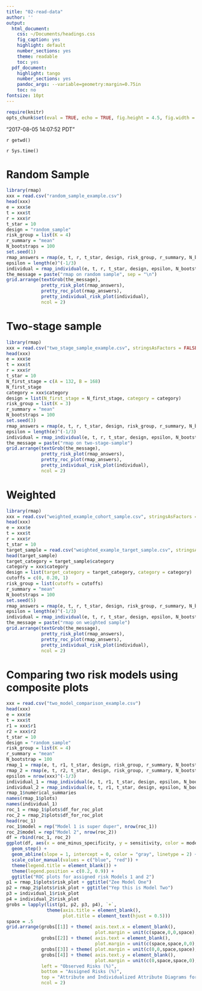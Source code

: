 ```yaml
---
title: "02-read-data"
author: ''
output:
  html_document:
    css: ~/Documents/headings.css
    fig_caption: yes
    highlight: default
    number_sections: yes
    theme: readable
    toc: yes
  pdf_document:
    highlight: tango
    number_sections: yes
    pandoc_args: --variable=geometry:margin=0.75in
    toc: no
fontsize: 10pt
---
```

<A NAME="top"> </A>

```r
require(knitr)
opts_chunk$set(eval = TRUE, echo = TRUE, fig.height = 4.5, fig.width = 6.5, tidy=FALSE)
```


"2017-08-05 14:07:52 PDT"

`r getwd()`  

`r Sys.time()`


# Random Sample
```r
library(rmap)
xxx = read.csv("random_sample_example.csv")
head(xxx)
e = xxx$e
t = xxx$t
r = xxx$r
t_star = 10
design = "random_sample"
risk_group = list(K = 4)
r_summary = "mean"
N_bootstraps = 100
set.seed(1)
rmap_answers = rmap(e, t, r, t_star, design, risk_group, r_summary, N_bootstraps)
epsilon = length(e)^(-1/3)
individual = rmap_individual(e, t, r, t_star, design, epsilon, N_bootstraps)
the_message = paste("rmap on random sample", sep = "\n")
grid.arrange(textGrob(the_message), 
             pretty_risk_plot(rmap_answers), 
             pretty_roc_plot(rmap_answers), 
             pretty_individual_risk_plot(individual),
             ncol = 2)
```


# Two-stage sample

```r
library(rmap)
xxx = read.csv("two_stage_sample_example.csv", stringsAsFactors = FALSE)
head(xxx)
e = xxx$e
t = xxx$t
r = xxx$r
t_star = 10
N_first_stage = c(A = 132, B = 168)
N_first_stage
category = xxx$category
design = list(N_first_stage = N_first_stage, category = category)
risk_group = list(K = 3)
r_summary = "mean"
N_bootstraps = 100
set.seed(3)
rmap_answers = rmap(e, t, r, t_star, design, risk_group, r_summary, N_bootstraps)
epsilon = length(e)^(-1/3)
individual = rmap_individual(e, t, r, t_star, design, epsilon, N_bootstraps)
the_message = paste("rmap on two-stage-sample")
grid.arrange(textGrob(the_message), 
             pretty_risk_plot(rmap_answers), 
             pretty_roc_plot(rmap_answers), 
             pretty_individual_risk_plot(individual),
             ncol = 2)
```

# Weighted

```r
library(rmap)
xxx = read.csv("weighted_example_cohort_sample.csv", stringsAsFactors = FALSE)
head(xxx)
e = xxx$e
t = xxx$t
r = xxx$r
t_star = 10
target_sample = read.csv("weighted_example_target_sample.csv", stringsAsFactors = FALSE)
head(target_sample)
target_category = target_sample$category
category = xxx$category
design = list(target_category = target_category, category = category)
cutoffs = c(0, 0.20, 1)
risk_group = list(cutoffs = cutoffs)
r_summary = "mean"
N_bootstraps = 100
set.seed(5)
rmap_answers = rmap(e, t, r, t_star, design, risk_group, r_summary, N_bootstraps)
epsilon = length(e)^(-1/3)
individual = rmap_individual(e, t, r, t_star, design, epsilon, N_bootstraps)
the_message = paste("rmap on weighted sample")
grid.arrange(textGrob(the_message), 
             pretty_risk_plot(rmap_answers), 
             pretty_roc_plot(rmap_answers), 
             pretty_individual_risk_plot(individual),
             ncol = 2)
```


# Comparing two risk models using composite plots

```r
xxx = read.csv("two_model_comparison_example.csv")
head(xxx)
e = xxx$e
t = xxx$t
r1 = xxx$r1
r2 = xxx$r2
t_star = 10
design = "random_sample"
risk_group = list(K = 4)
r_summary = "mean"
N_bootstrap = 100
rmap_1 = rmap(e, t, r1, t_star, design, risk_group, r_summary, N_bootstraps)
rmap_2 = rmap(e, t, r2, t_star, design, risk_group, r_summary, N_bootstraps)
epsilon = nrow(xxx)^(-1/3)
individual_1 = rmap_individual(e, t, r1, t_star, design, epsilon, N_bootstraps)
individual_2 = rmap_individual(e, t, r1, t_star, design, epsilon, N_bootstraps)
rmap_1$numerical_summaries
names(rmap_1$plots)
names(individual_1)
roc_1 = rmap_1$plots$df_for_roc_plot
roc_2 = rmap_2$plots$df_for_roc_plot
head(roc_1)
roc_1$model = rep("Model 1 is super duper", nrow(roc_1))
roc_2$model = rep("Model 2", nrow(roc_2))
df = rbind(roc_1, roc_2)
ggplot(df, aes(x = one_minus_specificity, y = sensitivity, color = model)) +
  geom_step() + 
  geom_abline(slope = 1, intercept = 0, color = "gray", linetype = 2) +
  scale_color_manual(values = c("blue", "red")) +
  theme(legend.title = element_blank()) +
  theme(legend.position = c(0.2, 0.9)) +
  ggtitle("ROC plots for assigned risk Models 1 and 2")
p1 = rmap_1$plots$risk_plot + ggtitle("Zee Model One")
p2 = rmap_2$plots$risk_plot + ggtitle("Yep this is Model Two")
p3 = individual_1$risk_plot
p4 = individual_2$risk_plot
grobs = lapply(list(p1, p2, p3, p4), `+`, 
               theme(axis.title = element_blank(),
                     plot.title = element_text(hjust = 0.5)))
space = .5
grid.arrange(grobs[[1]] + theme( axis.text.x = element_blank(),
                                 plot.margin = unit(c(space,0,0,space), "cm")),
             grobs[[2]] + theme( axis.text = element_blank(),
                                 plot.margin = unit(c(space,space,0,0), "cm")),
             grobs[[3]] + theme( plot.margin = unit(c(0,0,space,space), "cm")), 
             grobs[[4]] + theme( axis.text.y = element_blank(),
                                 plot.margin = unit(c(0,space,space,0), "cm")), 
             left = "Observed Risks (%)",
             bottom = "Assigned Risks (%)",
             top = "Attribute and Individualized Attribute Diagrams for Models 1 and 2",
             ncol = 2)
```






